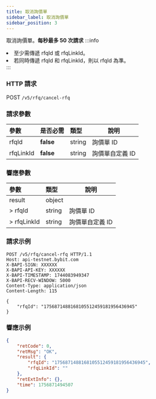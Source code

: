```yaml
---
title: 取消詢價單
sidebar_label: 取消詢價單
sidebar_position: 3
---
```

取消詢價單。**每秒最多 50 次請求**
:::info
<li>至少需傳遞 rfqId 或 rfqLinkId。</li><li>若同時傳遞 rfqId 和 rfqLinkId，則以 rfqId 為準。</li>
:::

### HTTP 請求
POST `/v5/rfq/cancel-rfq`

### 請求參數
| 參數 | 是否必需 | 類型 | 說明 |
|:----- |:-------|:-----|------ |
|rfqId |**false** |string |詢價單 ID|
|rfqLinkId |**false** |string |詢價單自定義 ID|

### 響應參數
| 參數 | 類型 | 說明 |
|:----- |:-----|----- |
|result |object ||
|> rfqId |string |詢價單 ID |
|> rfqLinkId |string |詢價單自定義 ID |

### 請求示例

```http
POST /v5/rfq/cancel-rfq HTTP/1.1
Host: api-testnet.bybit.com
X-BAPI-SIGN: XXXXXX
X-BAPI-API-KEY: XXXXXX
X-BAPI-TIMESTAMP: 1744083949347
X-BAPI-RECV-WINDOW: 5000
Content-Type: application/json
Content-Length: 115

{
    "rfqId": "1756871488168105512459181956436945"
}
```

### 響應示例

```json
{
    "retCode": 0,
    "retMsg": "OK",
    "result": {
        "rfqId": "1756871488168105512459181956436945",
        "rfqLinkId": ""
    },
    "retExtInfo": {},
    "time": 1756871494507
}
```
